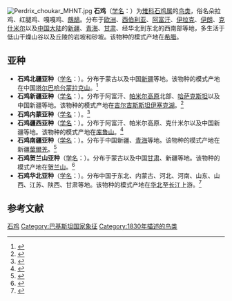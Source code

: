 {{Speciesbox
| image = Alectoris-chukar-001.jpg
| status = LC
| status_system = IUCN3.1
| status_ref = <ref>BirdLife International. (2016). ''Alectoris chukar''. The IUCN Red List of Threatened Species {{doi|10.2305/IUCN.UK.2016-3.RLTS.T22678691A89355978.en}}</ref>
| genus = Alectoris
| species = chukar
| authority = ([[John_Edward_Gray|J. E. Gray]], 1830)
| range_map = AlectorisChristensen.svg
| range_map_caption = 石鸡的分布范围（绿）
| synonyms = *''Caccabis kakelik''
| subdivision_ranks = 亚种
| subdivision = 参见内文
}}
[[File:Perdrix_choukar_MHNT.jpg|thumb]] 
'''石鸡'''（[[学名|学名]]：{{lang|la|''Alectoris chukar''}}）为[[雉科|雉科]][[石鸡属|石鸡属]]的[[鸟类|鸟类]]，俗名朵拉鸡、红腿鸡、嘎嘎鸡、[[鷓鴣|鷓鴣]]。分布于[[欧洲|欧洲]]、[[西伯利亚|西伯利亚]]、[[阿富汗|阿富汗]]、[[伊拉克|伊拉克]]、[[伊朗|伊朗]]、[[克什米尔|克什米尔]]以及[[中国大陆|中国大陆]]的[[新疆|新疆]]、[[青海|青海]]、[[甘肃|甘肃]]、经华北到东北的西南部等地，多生活于低山干燥山谷以及丘陵的岩坡和砂坡。该物种的模式产地在[[希腊|希腊]]。

== 亚种 ==
* '''石鸡北疆亚种'''（[[学名|学名]]：{{lang|la|''Alectoris chukar dzungarica''}}）。分布于蒙古以及中国[[新疆|新疆]]等地。该物种的模式产地在中国[[塔尔巴哈台|塔尔巴哈台]][[蒙拉克山|蒙拉克山]]。<ref name='id1623'>{{cite web| url =http://www.bioinfo.cn/db05/BjdwSpecies.php?action=view&id=1623| title =石鸡北疆亚种| work =《中国动物物种编目数据库》| publisher =中国科学院微生物研究所| author =中国科学院动物研究所| accessdate =2009-04-04| deadurl =yes| archiveurl =https://web.archive.org/web/20160305043013/http://www.bioinfo.cn/db05/BjdwSpecies.php?action=view&id=1623| archivedate =2016-03-05}}</ref>
* '''石鸡新疆亚种'''（[[学名|学名]]：{{lang|la|''Alectoris chukar falki''}}）。分布于阿富汗、[[帕米尔高原|帕米尔高原]]北部、[[哈萨克斯坦|哈萨克斯坦]]以及中国新疆等地。该物种的模式产地在[[吉尔吉斯斯坦|吉尔吉斯斯坦]][[伊塞克湖|伊塞克湖]]。<ref name='id1624'>{{cite web| url =http://www.bioinfo.cn/db05/BjdwSpecies.php?action=view&id=1624| title =石鸡新疆亚种| work =《中国动物物种编目数据库》| publisher =中国科学院微生物研究所| author =中国科学院动物研究所| accessdate =2009-04-04| deadurl =yes| archiveurl =https://web.archive.org/web/20160305010806/http://www.bioinfo.cn/db05/BjdwSpecies.php?action=view&id=1624| archivedate =2016-03-05}}</ref>
* '''石鸡内蒙亚种'''（[[学名|学名]]：{{lang|la|''Alectoris chukar ordoscensis''}}）。<ref name='id1625'>{{cite web| url =http://www.bioinfo.cn/db05/BjdwSpecies.php?action=view&id=1625| title =石鸡内蒙亚种| work =《中国动物物种编目数据库》| publisher =中国科学院微生物研究所| author =中国科学院动物研究所| accessdate =2009-04-04| deadurl =yes| archiveurl =https://web.archive.org/web/20160305101906/http://www.bioinfo.cn/db05/BjdwSpecies.php?action=view&id=1625| archivedate =2016-03-05}}</ref>
* '''石鸡疆西亚种'''（[[学名|学名]]：{{lang|la|''Alectoris chukar pallescens''}}）。分布于阿富汗、帕米尔高原、克什米尔以及中国新疆等地。该物种的模式产地在[[库鲁山|库鲁山]]。<ref name='id1626'>{{cite web| url =http://www.bioinfo.cn/db05/BjdwSpecies.php?action=view&id=1626| title =石鸡疆西亚种| work =《中国动物物种编目数据库》| publisher =中国科学院微生物研究所| author =中国科学院动物研究所| accessdate =2009-04-04| deadurl =yes| archiveurl =https://web.archive.org/web/20160305033423/http://www.bioinfo.cn/db05/BjdwSpecies.php?action=view&id=1626| archivedate =2016-03-05}}</ref>
* '''石鸡南疆亚种'''（[[学名|学名]]：{{lang|la|''Alectoris chukar pallida''}}）。分布于中国新疆、[[青海|青海]]等地。该物种的模式产地在新疆[[葉爾羌|葉爾羌]]。<ref name='id1627'>{{cite web| url =http://www.bioinfo.cn/db05/BjdwSpecies.php?action=view&id=1627| title =石鸡南疆亚种| work =《中国动物物种编目数据库》| publisher =中国科学院微生物研究所| author =中国科学院动物研究所| accessdate =2009-04-04| deadurl =yes| archiveurl =https://web.archive.org/web/20131203122335/http://www.bioinfo.cn/db05/BjdwSpecies.php?action=view| archivedate =2013-12-03}}</ref>
* '''石鸡贺兰山亚种'''（[[学名|学名]]：{{lang|la|''Alectoris chukar potanini''}}）。分布于蒙古以及中国[[甘肃|甘肃]]、新疆等地。该物种的模式产地在[[贺兰山|贺兰山]]。<ref name='id1628'>{{cite web| url =http://www.bioinfo.cn/db05/BjdwSpecies.php?action=view&id=1628| title =石鸡贺兰山亚种| work =《中国动物物种编目数据库》| publisher =中国科学院微生物研究所| author =中国科学院动物研究所| accessdate =2009-04-04| deadurl =yes| archiveurl =https://web.archive.org/web/20160305042147/http://www.bioinfo.cn/db05/BjdwSpecies.php?action=view&id=1628| archivedate =2016-03-05}}</ref>
* '''石鸡华北亚种'''（[[学名|学名]]：{{lang|la|''Alectoris chukar pubescens''}}）。分布中国于东北、内蒙古、河北、河南、山东、山西、江苏、陕西、甘肃等地。该物种的模式产地在[[华北|华北]]至[[长江|长江]]上游。<ref name='id1629'>{{cite web| url =http://www.bioinfo.cn/db05/BjdwSpecies.php?action=view&id=1629| title =石鸡华北亚种| work =《中国动物物种编目数据库》| publisher =中国科学院微生物研究所| author =中国科学院动物研究所| accessdate =2009-04-04| deadurl =yes| archiveurl =https://web.archive.org/web/20160305043055/http://www.bioinfo.cn/db05/BjdwSpecies.php?action=view&id=1629| archivedate =2016-03-05}}</ref>

== 参考文献 ==
{{commons+cat|Alectoris_chukar|石鸡|Alectoris_chukar}}
{{reflist}}

{{Taxonbar |from=Q194043}}

{{巴基斯坦国家象征|state=collapsed}}
[[Category:石鸡属|石鸡]]
[[Category:巴基斯坦国家象征|Category:巴基斯坦国家象征]]
[[Category:1830年描述的鸟类|Category:1830年描述的鸟类]]